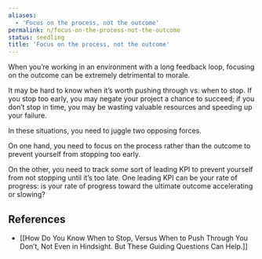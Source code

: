 ```yaml
---
aliases:
  - 'Focus on the process, not the outcome'
permalink: n/focus-on-the-process-not-the-outcome
status: seedling
title: 'Focus on the process, not the outcome'
---
```

When you’re working in an environment with a long feedback loop, focusing on the outcome can be extremely detrimental to morale.

It may be hard to know when it’s worth pushing through vs. when to stop. If you stop too early, you may negate your project a chance to succeed; if you don’t stop in time, you may be wasting valuable resources and speeding up your failure.

In these situations, you need to juggle two opposing forces.

On one hand, you need to focus on the process rather than the outcome to prevent yourself from stopping too early.

On the other, you need to track _some_ sort of leading KPI to prevent yourself from not stopping until it’s too late. One leading KPI can be your rate of progress: is your rate of progress toward the ultimate outcome accelerating or slowing?

## References

- [[How Do You Know When to Stop, Versus When to Push Through You Don’t, Not Even in Hindsight. But These Guiding Questions Can Help.]]
